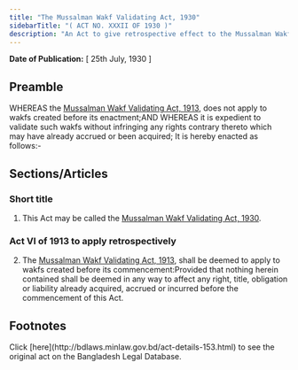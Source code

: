 ```yaml
---
title: "The Mussalman Wakf Validating Act, 1930"
sidebarTitle: "( ACT NO. XXXII OF 1930 )"
description: "An Act to give retrospective effect to the Mussalman Wakf Validating Act, 1913."
---
```


**Date of Publication:** [ 25th July, 1930 ]

## Preamble

WHEREAS the [Mussalman Wakf Validating Act, 1913](/laws/act-101 "Mussalman Wakf Validating Act, 1913"), does not apply to wakfs created before its enactment;AND WHEREAS it is expedient to validate such wakfs without infringing any rights contrary thereto which may have already accrued or been acquired; It is hereby enacted as follows:-

## Sections/Articles

### Short title

1. This Act may be called the [Mussalman Wakf Validating Act, 1930](/laws/act-153 "Mussalman Wakf Validating Act, 1930").

### Act VI of 1913 to apply retrospectively

2. The [Mussalman Wakf Validating Act, 1913](/laws/act-101 "Mussalman Wakf Validating Act, 1913"), shall be deemed to apply to wakfs created before its commencement:Provided that nothing herein contained shall be deemed in any way to affect any right, title, obligation or liability already acquired, accrued or incurred before the commencement of this Act.

## Footnotes

<Note>
  Click [here](http://bdlaws.minlaw.gov.bd/act-details-153.html) to see the original act on the Bangladesh Legal Database.
</Note>
